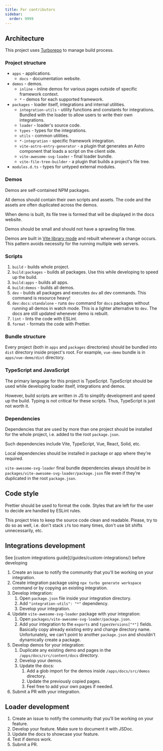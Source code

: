 ```yaml
---
title: For contributors
sidebar:
  order: 9999
---
```



## Architecture

This project uses [Turborepo](https://turbo.build/) to manage build process.

### Project structure

- `apps` - applications.
  - `docs` - documentation website.
- `demos` - demos.
  - `inline` - inline demos for various pages outside of specific framework context.
  - `*` - demos for each supported framework.
- `packages` - loader itself, integrations and internal utilities.
  - `integration-utils` - utility functions and constants for integrations. Bundled with the loader to allow users to write their own integrations.
  - `loader` - loader's source code.
  - `types` - types for the integrations.
  - `utils` - common utilities.
  - `*-integration` - specific framework integration.
  - `vite-astro-entry-generator` - a plugin that generates an Astro component that loads a script on the client side.
  - `vite-awesome-svg-loader` - final loader bundle.
  - `vite-file-tree-builder` - a plugin that builds a project's file tree.
- `modules.d.ts` - types for untyped external modules.

### Demos

Demos are self-contained NPM packages.

All demos should contain their own scripts and assets. The code and the assets are often duplicated across the demos.

When demo is built, its file tree is formed that will be displayed in the docs website.

Demos should be small and should not have a sprawling file tree.

Demos are built in [Vite library mode](https://vite.dev/guide/build.html#library-mode) and rebuilt whenever a change
occurs. This pattern avoids necessity for the running multiple web servers.

### Scripts

1. `build` - builds whole project.
1. `build:packages` - builds all packages. Use this while developing to speed up the build.
1. `build:apps` - builds all apps.
1. `build:demos` - builds all demos.
1. `dev` - builds all packages and executes `dev` all dev commands. This command is resource heavy!
1. `dev:docs:standalone` - runs `dev` command for `docs` packages without running all demos in watch mode.
This is a lighter alternative to `dev`. The docs are still updated whenever demo is rebuilt.
1. `lint` - lints the code with ESLint.
1. `format` - formats the code with Prettier.

### Bundle structure

Every project (both in `apps` and `packages` directories) should be bundled into `dist` directory inside project's root.
For example, `vue-demo` bundle is in `apps/vue-demo/dist` directory.

### TypeScript and JavaScript

The primary language for this project is TypeScript. TypeScript should be used while developing loader itself, integrations and demos.

However, build scripts are written in JS to simplify development and speed up the build. Typing is not critical for these scripts. Thus, TypeScript is just not worth it.

### Dependencies

Dependencies that are used by more than one project should be installed for the whole project, i.e. added to the root `package.json`.

Such dependencies include Vite, TypeScript, Vue, React, Solid, etc.

Local dependencies should be installed in package or app where they're required.

`vite-awesome-svg-loader` final bundle dependencies always should be in `packages/vite-awesome-svg-loader/package.json` file even if they're duplicated in the root `package.json`.

## Code style

Prettier should be used to format the code. Styles that are left for the user to decide are handled by ESLint rules.

This project tries to keep the source code clean and readable. Please, try to do so as well, i.e. don't stack `if`s too many times, don't use bit shifts unnecessarily, etc.

## Integrations development

<Aside type="caution">
  See [custom integrations guide](/guides/custom-integrations/) before developing
</Aside>

1. Create an issue to notify the community that you'll be working on your integration.
1. Create integration package using `npx turbo generate workspace` command or by copying an existing integration.
1. Develop integration:
   1. Open `package.json` file inside your integration directory.
   1. Add `"integration-utils": "*"` dependency.
   1. Develop your integration.
1. Update `vite-awesome-svg-loader` package with your integration:
   1. Open `packages/vite-awesome-svg-loader/package.json`.
   1. Add your integration to the `exports` and `typesVersions["*"]` fields. Basically copy already existing entry and change directory name. Unfortunately, we can't point to another `package.json` and shouldn't dynamically create a package.
1. Develop demos for your integration:
   1. Duplicate any existing demo and pages in the `/apps/docs/src/content/docs` directory.
   1. Develop your demos.
   1. Update the docs:
      1. Add a glob import for the demos inside `/apps/docs/src/demos` directory.
      1. Update the previously copied pages.
      1. Feel free to add your own pages if needed.
1. Submit a PR with your integration.

## Loader development

1. Create an issue to notify the community that you'll be working on your feature.
1. Develop your feature. Make sure to document it with JSDoc.
1. Update the docs to showcase your feature.
1. Test if demos work.
1. Submit a PR.
